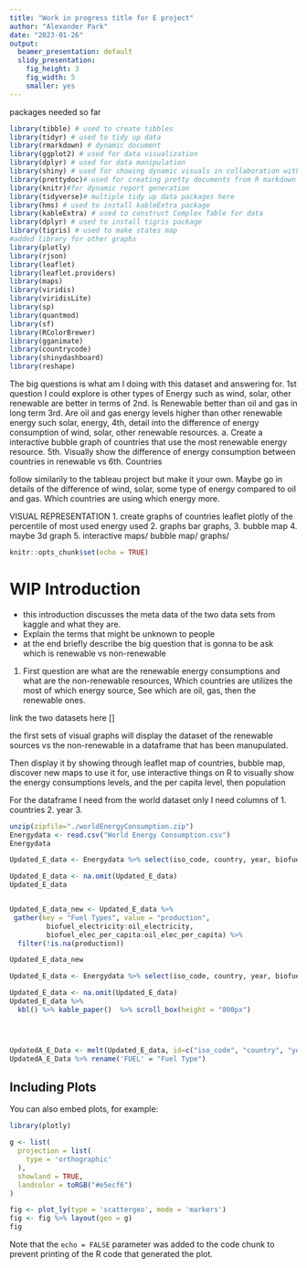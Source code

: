 ```yaml
---
title: "Work in progress title for E project"
author: "Alexander Park"
date: "2023-01-26"
output:
  beamer_presentation: default
  slidy_presentation:
    fig_height: 3
    fig_width: 5
    smaller: yes
---
```

packages needed so far 
```r
library(tibble) # used to create tibbles
library(tidyr) # used to tidy up data
library(rmarkdown) # dynamic document 
library(ggplot2) # used for data visualization
library(dplyr) # used for data manipulation
library(shiny) # used for showing dynamic visuals in collaboration with ggvis
library(prettydoc)# used for creating pretty documents from R markdown
library(knitr)#for dynamic report generation
library(tidyverse)# multiple tidy up data packages here
library(hms) # used to install kableExtra package
library(kableExtra) # used to construct Complex Table for data
library(dplyr) # used to install tigris package
library(tigris) # used to make states map
#added library for other graphs
library(plotly)
library(rjson)
library(leaflet)
library(leaflet.providers)
library(maps)
library(viridis)
library(viridisLite)
library(sp)
library(quantmod)
library(sf)
library(RColorBrewer)
library(gganimate)
library(countrycode)
library(shinydashboard)
library(reshape)
```

The big questions is what am I doing with this dataset and answering for. 
1st question I could explore is other types of Energy such as wind, solar, other renewable are better in terms of 
2nd. Is Renewable better than oil and gas in long term 
3rd. Are oil and gas energy levels higher than other renewable energy such solar, energy, 
4th, detail into the difference of energy consumption of wind, solar, other renewable resources. 
 a. Create a interactive bubble graph of countries that use the most renewable energy resource. 
5th. Visually show the difference of energy consumption between countries in renewable vs 
6th. Countries 

follow similarily to the tableau project but make it your own. Maybe go in details of the difference of wind, solar, some type of energy compared to oil and gas. Which countries are using which energy more. 


VISUAL REPRESENTATION 
1. create graphs of countries leaflet plotly of the percentile of most used energy used 
2. graphs bar graphs, 
3. bubble map 
4. maybe 3d graph 
5. interactive maps/ bubble map/ graphs/ 



```r
knitr::opts_chunk$set(echo = TRUE)

```

# WIP Introduction 

- this introduction discusses the meta data of the two data sets from kaggle and what they are. 
- Explain the terms that might be unknown to people
- at the end briefly describe the big question that is gonna to be ask which is renewable vs non-renewable 

1. First question are what are the renewable energy consumptions and what are the non-renewable resources, Which countries are utilizes the most of which energy source, See which are oil, gas, then the renewable ones. 

link the two datasets here [] 

the first sets of visual graphs will display the dataset of the renewable sources vs the non-renewable in a dataframe that has been manupulated. 

Then display it by showing through leaflet map of countries, bubble map, discover new maps to use it for, use interactive things on R to visually show the energy consumptions levels, and the per capita level, then population


For the dataframe I need from the world dataset only I need columns of 
1. countries 
2. year 
3. 

```r
unzip(zipfile="./worldEnergyConsumption.zip")
Energydata <- read.csv("World Energy Consumption.csv")
Energydata


```

```r
Updated_E_data <- Energydata %>% select(iso_code, country, year, biofuel_electricity, hydro_electricity, nuclear_electricity, solar_electricity, wind_electricity, other_renewable_electricity, coal_electricity, gas_electricity, oil_electricity, biofuel_elec_per_capita, hydro_elec_per_capita, nuclear_elec_per_capita, solar_elec_per_capita, wind_elec_per_capita, coal_elec_per_capita, gas_elec_per_capita, oil_elec_per_capita, population)

Updated_E_data <- na.omit(Updated_E_data)
Updated_E_data 


Updated_E_data_new <- Updated_E_data %>%
 gather(key = "Fuel Types", value = "production", 
         biofuel_electricity:oil_electricity, 
         biofuel_elec_per_capita:oil_elec_per_capita) %>%
  filter(!is.na(production))

Updated_E_data_new

```




```r
Updated_E_data <- Energydata %>% select(iso_code, country, year, biofuel_electricity, hydro_electricity, nuclear_electricity, solar_electricity, wind_electricity, other_renewable_electricity, coal_electricity, gas_electricity, oil_electricity, biofuel_elec_per_capita, hydro_elec_per_capita, nuclear_elec_per_capita, solar_elec_per_capita, wind_elec_per_capita, coal_elec_per_capita, gas_elec_per_capita, oil_elec_per_capita, population)

Updated_E_data <- na.omit(Updated_E_data)
Updated_E_data %>% 
  kbl() %>% kable_paper()  %>% scroll_box(height = "800px")




UpdatedA_E_Data <- melt(Updated_E_data, id=c("iso_code", "country", "year", "population"), variable_name = "Fuel Types", value.name = "Production" )             
UpdatedA_E_Data %>% rename('FUEL' = "Fuel Type")
```

## Including Plots

You can also embed plots, for example:

```r



library(plotly)

g <- list(
  projection = list(
    type = 'orthographic'
  ),
  showland = TRUE,
  landcolor = toRGB("#e5ecf6")
)

fig <- plot_ly(type = 'scattergeo', mode = 'markers')
fig <- fig %>% layout(geo = g)
fig
```

Note that the `echo = FALSE` parameter was added to the code chunk to prevent printing of the R code that generated the plot.
